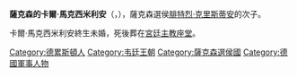 {{Multiple issues|
{{Expand language|1=de|time=2020-11-15T07:33:59+00:00}}
{{Unreferenced|time=2020-11-15T07:33:59+00:00}}
}}
{{Infobox noble
| name        = 卡爾·馬克西米利安
| image       = Schenau - Die kurfürstliche Familie 1772.jpg
| caption     = 卡爾·馬克西米利安（左一）
| birth_date  = {{birth date|1752|9|24|df=y}}
| birth_place = [[德勒斯登|德勒斯登]]
| death_date  = {{Death date and age|1781|9|8|1752|9|24|df=y}}
| death_place = 德勒斯登
| noble family= [[韋廷王朝|韋廷王朝]]
| father      = [[弗里德里希·克里斯蒂安_(萨克森选侯)|薩克森選侯腓特烈·克里斯蒂安]]
| mother      = [[巴伐利亞的瑪麗亞·安東妮亞|巴伐利亞的瑪麗亞·安東妮亞]]
}}
'''薩克森的卡爾·馬克西米利安'''（{{lang-de|Karl Maximilian von Sachsen}}，{{bd|1752年|9月24日|1781年|9月8日}}），薩克森選侯[[弗里德里希·克里斯蒂安_(萨克森选侯)|腓特烈·克里斯蒂安]]的次子。

卡爾·馬克西米利安終生未婚，死後葬在[[宮廷主教座堂|宮廷主教座堂]]。

[[Category:德累斯頓人|Category:德累斯頓人]]
[[Category:韦廷王朝|Category:韦廷王朝]]
[[Category:薩克森選侯國|Category:薩克森選侯國]]
[[Category:德國軍事人物|Category:德國軍事人物]]